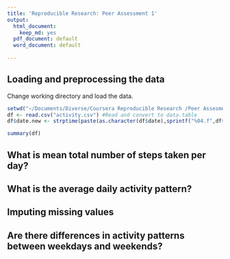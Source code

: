 ```yaml
---
title: 'Reproducible Research: Peer Assessment 1'
output:
  html_document:
    keep_md: yes
  pdf_document: default
  word_document: default
  
---
```



## Loading and preprocessing the data
Change working directory and load the data.
```r
setwd("~/Documents/Diverse/Coursera Reproducible Research /Peer Assesment 1/Peeras1/RepData_PeerAssessment1/")
df <- read.csv("activity.csv") #Read and convert to data.table
df$date.new <- strptime(paste(as.character(df$date),sprintf("%04.f",df$interval)),format = "%Y-%m-%d %H%M")

summary(df)

```



## What is mean total number of steps taken per day?



## What is the average daily activity pattern?



## Imputing missing values



## Are there differences in activity patterns between weekdays and weekends?
